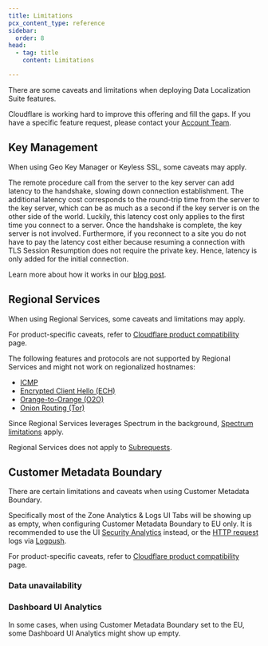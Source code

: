 ```yaml
---
title: Limitations
pcx_content_type: reference
sidebar:
  order: 8
head:
  - tag: title
    content: Limitations

---
```



There are some caveats and limitations when deploying Data Localization Suite features.

Cloudflare is working hard to improve this offering and fill the gaps. If you have a specific feature request, please contact your [Account Team](/support/contacting-cloudflare-support/).

## Key Management

When using Geo Key Manager or Keyless SSL, some caveats may apply.

The remote procedure call from the server to the key server can add latency to the handshake, slowing down connection establishment. The additional latency cost corresponds to the round-trip time from the server to the key server, which can be as much as a second if the key server is on the other side of the world. Luckily, this latency cost only applies to the first time you connect to a server. Once the handshake is complete, the key server is not involved. Furthermore, if you reconnect to a site you do not have to pay the latency cost either because resuming a connection with TLS Session Resumption does not require the private key. Hence, latency is only added for the initial connection.

Learn more about how it works in our [blog post](https://blog.cloudflare.com/geo-key-manager-how-it-works/).

## Regional Services

When using Regional Services, some caveats and limitations may apply.

For product-specific caveats, refer to [Cloudflare product compatibility](/data-localization/compatibility/) page.

The following features and protocols are not supported by Regional Services and might not work on regionalized hostnames:

* [ICMP](https://www.cloudflare.com/learning/ddos/glossary/internet-control-message-protocol-icmp/)
* [Encrypted Client Hello (ECH)](/ssl/edge-certificates/ech/)
* [Orange-to-Orange (O2O)](/cloudflare-for-platforms/cloudflare-for-saas/saas-customers/how-it-works/)
* [Onion Routing (Tor)](/network/onion-routing/)

Since Regional Services leverages Spectrum in the background, [Spectrum limitations](/spectrum/reference/limitations/) apply.

Regional Services does not apply to [Subrequests](/workers/platform/limits/#subrequests).

## Customer Metadata Boundary

There are certain limitations and caveats when using Customer Metadata Boundary.

Specifically most of the Zone Analytics & Logs UI Tabs will be showing up as empty, when configuring Customer Metadata Boundary to EU only. It is recommended to use the UI [Security Analytics](/waf/analytics/security-analytics/) instead, or the [HTTP request](/logs/reference/log-fields/zone/http_requests/) logs via [Logpush](/logs/about/).

For product-specific caveats, refer to [Cloudflare product compatibility](/data-localization/compatibility/) page.

### Data unavailability

<Render file="customer_metadata_boundary_error" product="analytics" />

### Dashboard UI Analytics

In some cases, when using Customer Metadata Boundary set to the EU, some Dashboard UI Analytics might show up empty.
